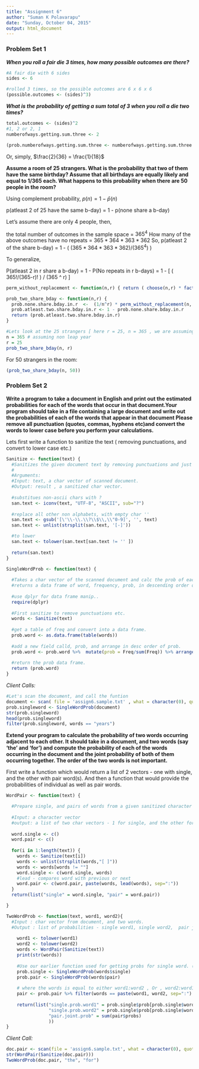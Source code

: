 ```yaml
---
title: "Assignment 6"
author: "Suman K Polavarapu"
date: "Sunday, October 04, 2015"
output: html_document
---
```


### Problem Set 1

___When you roll a fair die 3 times, how many possible outcomes are there?___

```r
#A fair die with 6 sides
sides <- 6

#rolled 3 times, so the possible outcomes are 6 x 6 x 6 
(possible.outcomes <- (sides)^3)

```


___What is the probability of getting a sum total of 3 when you roll a die two times?___

```r
total.outcomes <- (sides)^2
#1, 2 or 2, 1
numberofways.getting.sum.three <- 2

(prob.numberofways.getting.sum.three <- numberofways.getting.sum.three / total.outcomes)

```

Or, simply, $\frac{2}{36} = \frac{1}{18}$


__Assume a room of 25 strangers. What is the probability that two of them have the same birthday? Assume that all birthdays are equally likely and equal to 1/365 each. What happens to this probability when there are 50 people in the room?__

Using complement probability, $p(n) = 1 - \bar{p}(n)$
   
   p(atleast 2 of 25 have the same b-day) = 1 - p(none share a b-day)
   
Let's assume there are only 4 people, then, 

  the total number of outcomes in the sample space = $365^4$
  How many of the above outcomes have no repeats   = $365 * 364 * 363 * 362$
  So, p(atleast 2 of the share b-day) = 1 - ( $(365 * 364 * 363 * 362) / (365^4)$ )

To generalize, 

  P(atleast 2 in r share a b-day) = 1 - P(No repeats in r b-days) = 1 - [ ( 365!/(365-r)! ) / (365 ^ r) ]
  
```r

perm_without_replacement <- function(n,r) { return ( choose(n,r) * factorial(r) ) }

prob_two_share_bday <- function(n,r) {
  prob.none.share.bday.in.r  <-  (1/n^r) * perm_without_replacement(n, r)
  prob.atleast.two.share.bday.in.r <- 1 - prob.none.share.bday.in.r
  return (prob.atleast.two.share.bday.in.r)
}

#Lets look at the 25 strangers [ here r = 25, n = 365 , we are assuming non-leap year here! ]
n = 365 # assuming non leap year
r = 25
prob_two_share_bday(n, r)
````
 
 
For 50 strangers in the room:
```r
(prob_two_share_bday(n, 50))
```



### Problem Set 2

__Write a program to take a document in English and print out the estimated probabilities for each of the words that occur in that document.Your program should take in a file containing a large document and write out the probabilities of each of the words that appear in that document Please remove all punctuation (quotes, commas, hyphens etc)and convert the words to lower case before you perform your calculations.__

Lets first write a function to sanitize the text ( removing punctuations, and convert to lower case etc.)

```r
Sanitize <- function(text) {
  #Sanitizes the given document text by removing punctuations and just keeps the ascii alphabets only, and covert to lower case .
  #
  #Arguments:
  #Input: text, a char vector of scanned document.
  #Output: result , a sanitized char vector.
  
  #substitues non-ascii chars with ?
  san.text <- iconv(text, "UTF-8", "ASCII", sub="?")
  
  #replace all other non alphabets, with empty char '' 
  san.text <- gsub('[\'\\-\\.\\?\\$\\,\\"0-9]', '', text)
  san.text <- unlist(strsplit(san.text, '[-]'))

  #to lower
  san.text <- tolower(san.text[san.text != '' ])
  
  return(san.text)
}

SingleWordProb <- function(text) {
  
  #Takes a char vector of the scanned document and calc the prob of each word in the char vector.
  #returns a data frame of word, frequency, prob, in descending order of the prob.
  
  #use dplyr for data frame manip..
  require(dplyr)
  
  #First sanitize to remove punctuations etc.
  words <- Sanitize(text)
  
  #get a table of freq and convert into a data frame.
  prob.word <- as.data.frame(table(words))
  
  #add a new field calld, prob, and arrange in desc order of prob.
  prob.word <- prob.word %>%  mutate(prob = Freq/sum(Freq)) %>% arrange(desc(prob))
  
  #return the prob data frame.
  return (prob.word)
}
```

*Client Calls:*

```r
#Let's scan the document, and call the funtion
document <- scan( file = 'assign6.sample.txt' , what = character(0), quote=NULL, encoding= "UTF-8")
prob.singleword <- SingleWordProb(document)
str(prob.singleword)
head(prob.singleword)
filter(prob.singleword, words == "years")
```



__Extend your program to calculate the probability of two words occurring adjacent to each other. It should take in a document, and two words (say 'the' and 'for') and compute the probability of each of the words occurring in the document and the joint probability of both of them occurring together. The order of the two words is not important.__


First write a function which would return a list of 2 vectors - one with single, and the other with pair word(s).
And then a function that would provide the probabilities of individual as well as pair words.

```r
WordPair <- function(text) {

  #Prepare single, and pairs of words from a given sanitized character vector lines.
  
  #Input: a character vector
  #output: a list of two char vectors - 1 for single, and the other for pair
  
  word.single <- c()
  word.pair <- c()
  
  for(i in 1:length(text)) {
    words <- Sanitize(text[i])
    words <- unlist(strsplit(words,"[ ]"))
    words <- words[words != ""]
    word.single <- c(word.single, words)
    #lead - compares word with previous or next
    word.pair <- c(word.pair, paste(words, lead(words), sep=":"))
  }  
  return(list("single" = word.single, "pair" = word.pair))

}

TwoWordProb <- function(text, word1, word2){
  #Input : char vector from document, and two words.
  #Output : list of probabilities - single word1, single word2,  pair joint prob
  
    word1 <- tolower(word1)
    word2 <- tolower(word2)
    words <- WordPair(Sanitize(text))
    print(str(words))
    
    #Use our earlier function used for getting probs for single word. ( here , pair is also a single work with a : as separator)
    prob.single <- SingleWordProb(words$single)
    prob.pair <- SingleWordProb(words$pair)
    
    # where the words is equal to either word1:word2 , Or , word2:word1
    pair <- prob.pair %>% filter(words == paste(word1, word2, sep=":") | words == paste(word2, word1, sep=":"))
    
    return(list("single.prob.word1" = prob.single$prob[prob.single$word==word1], 
                "single.prob.word2" = prob.single$prob[prob.single$word==word2],
                "pair.joint.prob" = sum(pair$probs)
                ))
}
```

*Client Call:*

```r
doc.pair <- scan(file = 'assign6.sample.txt', what = character(0), quote=NULL, sep="\n", encoding = "UTF-8")
str(WordPair(Sanitize(doc.pair)))
TwoWordProb(doc.pair, "the", "for")
```
